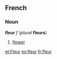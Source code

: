 ==French==
===Noun===
'''fleur''' ''f'' (''plural'' '''fleurs''')

# [[flower]]

[[et:Fleur]]
[[es:fleur]]
[[fr:fleur]]
